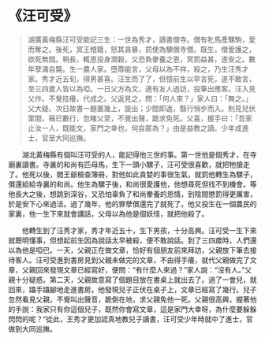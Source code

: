 # 《汪可受》

> 湖廣黃梅縣汪可受能記三生：一世為秀才，讀書僧寺。僧有牝馬產騾駒，愛而奪之。後死，冥王稽籍，怒其貪暴，罰使為騾償寺僧。既生，僧愛護之，欲死無間。稍長，輒思投身澗穀，又恐負豢養之恩，冥罰益甚，遂安之。數年孽滿自斃。生一農人家。墮蓐能言，父母以為不祥，殺之，乃生汪秀才家。秀才近五旬，得男甚喜。汪生而了了，但憶前生以早言死，遂不敢言，至三四歲人皆以為啞。一日父方為文，適有友人過訪，投筆出應客。汪入見父作，不覺技癢，代成之。父返見之，問：「何人來？」家人曰：「無之。」父大疑。次日故書一題置幾上，旋出；少間即返，翳行悄步而入。則見兒伏案間，稿已數行，忽睹父至，不覺出聲，跪求免死。父喜，握手曰：「吾家止汝一人，既能文，家門之幸也，何自匿為？」由是益教之讀。少年成進士，官至大同巡撫。

&emsp;&emsp;湖北黃梅縣有個叫汪可受的人，能記得他三世的事。第一世他是個秀才，在寺廟裏讀書。寺裏的和尚有匹母馬，生下一頭小騾子，汪可受很喜歡，就把牠搶走了。他死以後，閻王爺檢查簿冊，對他如此貪婪的事很生氣，就罰他轉生為騾子，償還給給寺裏的和尚。他生為騾子後，和尚很愛護他，他想尋死但找不到機會。等他長大之後，想跳到深谷，又恐怕辜負了和尚豢養的恩情，到陰間懲罰得更厲害，於是安下心來過活。過了幾年，他的罪孽償還完了就死了。他又投生在一個農民的家裏，他一生下來就會講話，父母以為他是個妖怪，就把他殺了。

&emsp;&emsp;他轉生到了汪秀才家，秀才年近五十，生下男孩，十分高興。汪可受一生下來就聰明懂事，但想起前生因為說話太早被殺，便不敢說話。到了三四歲時，人們還以為他是啞巴。一天，父親正在做文章，恰好有個朋友前來拜訪，父親放下筆去接待客人。汪可受進到書房見到父親未做完的文章，不由得手癢，就代父親做完了文章，父親回來發現文章已經寫好，便問：“有什麼人來過？”家人說：“沒有人。”父親十分疑惑。第二天，父親故意寫了個題目放在書桌上就出去了。過了一會兒，就回來，躡手躡腳地走進書房。他發現兒子正伏在桌子上，文章已經寫了幾行。兒子忽然看見父親，不覺叫出聲音，跪倒在地，求父親免他一死。父親很高興，握著他的手說：我家只有你這個兒子，既然你會寫文章，這是家門大幸呀，為什麼要躲躲閃閃的呢？“從此，王秀才更加認真地教兒子讀書，汪可受少年時就中了進士，官做到大同巡撫。
